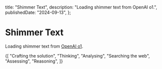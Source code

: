 
  title: "Shimmer Text",
  description: "Loading shimmer text from OpenAI o1.",
  publishedDate: "2024-09-13",
};

# Shimmer Text

Loading shimmer text from [OpenAI o1](https://openai.com/o1/#ui-video).

<Card>
  <ShimmerText>
    {[
      "Crafting the solution",
      "Thinking",
      "Analysing",
      "Searching the web",
      "Assessing",
      "Reasoning",
    ]}
  </ShimmerText>
</Card>

